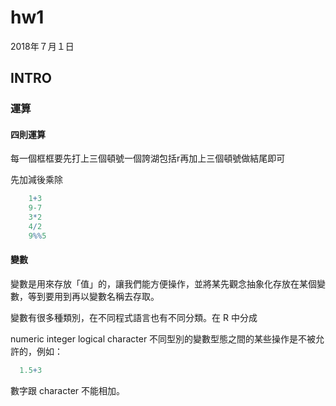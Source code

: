 


# hw1

2018年７月１日
 
## INTRO
 
### 運算
 
#### 四則運算

每一個框框要先打上三個頓號一個誇湖包括r再加上三個頓號做結尾即可

先加減後乘除

``` r
    1+3
    9-7
    3*2
    4/2
    9%%5
```

#### 變數

變數是用來存放「值」的，讓我們能方便操作，並將某先觀念抽象化存放在某個變數，等到要用到再以變數名稱去存取。

變數有很多種類別，在不同程式語言也有不同分類。在 R 中分成

numeric
integer
logical
character
不同型別的變數型態之間的某些操作是不被允許的，例如：

```r
  1.5+3
```

數字跟 character 不能相加。











